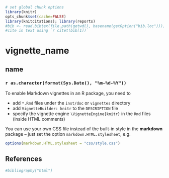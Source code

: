 <!--
%\VignetteEngine{knitr}
%\VignetteIndexEntry{A Markdown Vignette with knitr}
-->

```r
# set global chunk options
library(knitr)
opts_chunk$set(cache=FALSE)
library(knitcitations); library(reports)
#bib <- read.bibtex(file.path(getwd(), basename(getOption("bib.loc"))))
#cite in text using `r citet(bib[1])`
```
# vignette_name 
## name
### `r as.character(format(Sys.Date(), "%m-%d-%Y"))`

To enable Markdown vignettes in an R package, you need to

- add `*.Rmd` files under the `inst/doc` or `vignettes` directory
- add `VignetteBuilder: knitr` to the `DESCRIPTION` file
- specify the vignette engine `\VignetteEngine{knitr}` in the `Rmd` files (inside HTML comments)

You can use your own CSS file instead of the built-in style in the **markdown** package -- just set the option `markdown.HTML.stylesheet`, e.g.

```r
options(markdown.HTML.stylesheet = "css/style.css")
```

## References
```r
#bibliography("html") 
```